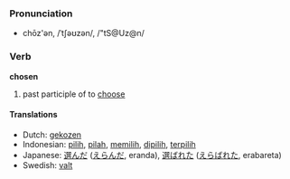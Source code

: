 === Pronunciation ===
*chōz'ən, /ˈtʃəʊzən/, /"tS@Uz@n/

=== Verb ===
'''chosen'''

# past participle of to [[choose]]

==== Translations ====
*Dutch: [[gekozen]]
*Indonesian: [[pilih]], [[pilah]], [[pilih|memilih]], [[pilih|dipilih]], [[pilih|terpilih]]
*Japanese: [[選んだ]] ([[えらんだ]], eranda),  [[選ばれた]] ([[えらばれた]], erabareta)
*Swedish: [[valt]]